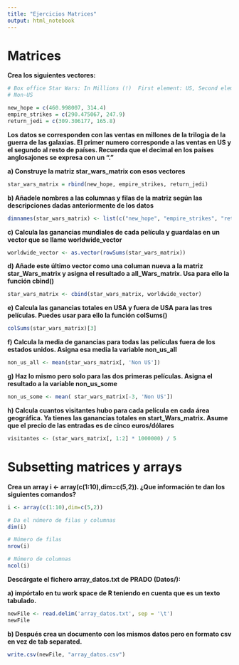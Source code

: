 ```yaml
---
title: "Ejercicios Matrices"
output: html_notebook
---
```


# Matrices

**Crea los siguientes vectores:**

```r
# Box office Star Wars: In Millions (!)  First element: US, Second element:
# Non-US

new_hope = c(460.998007, 314.4)
empire_strikes = c(290.475067, 247.9)
return_jedi = c(309.306177, 165.8)
```

**Los datos se corresponden con las ventas en millones de la trilogía de la guerra de las galaxias. El primer numero corresponde a las ventas en US y el segundo al resto de países. Recuerda que el decimal en los países anglosajones se expresa con un “.”**

**a) Construye la matriz star_wars_matrix con esos vectores**

```r
star_wars_matrix = rbind(new_hope, empire_strikes, return_jedi)
```


**b) Añadele nombres a las columnas y filas de la matriz según las descripciones dadas anteriormente de los datos**

```r
dimnames(star_wars_matrix) <- list(c("new_hope", "empire_strikes", "return_jedi"), c("US", "Non US"))
```


**c) Calcula las ganancias mundiales de cada película y guardalas en un vector que se llame worldwide_vector**

```r
worldwide_vector <- as.vector(rowSums(star_wars_matrix))
```


**d) Añade este último vector como una columan nueva a la matriz star_Wars_matrix y asigna el resultado a all_Wars_matrix. Usa para ello la función cbind()**

```r
star_wars_matrix <- cbind(star_wars_matrix, worldwide_vector)
```


**e) Calcula las ganancias totales en USA y fuera de USA para las tres películas. Puedes usar para ello la función colSums()**

```r
colSums(star_wars_matrix)[3]
```

**f) Calcula la media de ganancias para todas las películas fuera de los estados unidos. Asigna esa media la variable non_us_all**

```r
non_us_all <- mean(star_wars_matrix[, 'Non US'])
```


**g) Haz lo mismo pero solo para las dos primeras películas. Asigna el resultado a la variable non_us_some**

```r
non_us_some <- mean( star_wars_matrix[-3, 'Non US'])
```


**h) Calcula cuantos visitantes hubo para cada película en cada área geográfica. Ya tienes las ganancias totales en start_Wars_matrix. Asume que el precio de las entradas es de cinco euros/dólares**

```r
visitantes <- (star_wars_matrix[, 1:2] * 1000000) / 5
```


# Subsetting matrices y arrays

**Crea un array i <- array(c(1:10),dim=c(5,2)). ¿Que información te dan los siguientes comandos?**

```r
i <- array(c(1:10),dim=c(5,2))

# Da el número de filas y columnas 
dim(i)

# Número de filas
nrow(i)

# Número de columnas
ncol(i)
```

**Descárgate el fichero array_datos.txt de PRADO (Datos/):**

**a) impórtalo en tu work space de R teniendo en cuenta que es un texto tabulado.**

```r
newFile <- read.delim('array_datos.txt', sep = '\t')
newFile
```

**b) Después crea un documento con los mismos datos pero en formato csv en vez de tab separated.**

```r
write.csv(newFile, "array_datos.csv")
```

